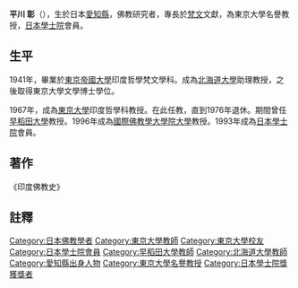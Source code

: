 {{unreferenced|time=2014-01-08T06:05:43+00:00}}
'''平川 彰'''（{{bd|1915年|1月21日|2002年|3月31日|Hirakawa Akira}}），生於日本[[愛知縣|愛知縣]]，佛教研究者，專長於[[梵文|梵文]]文獻，為東京大學名譽教授，[[日本學士院|日本學士院]]會員。
==生平==
1941年，畢業於[[東京帝國大學|東京帝國大學]]印度哲學梵文學科。成為[[北海道大學|北海道大學]]助理教授，之後取得東京大學文學博士學位。

1967年，成為[[東京大學|東京大學]]印度哲學科教授。在此任教，直到1976年退休。期間曾任[[早稻田大學|早稻田大學]]教授。1996年成為[[國際佛教學大學院大學|國際佛教學大學院大學]]教授。1993年成為[[日本學士院|日本學士院]]會員。

==著作==
《印度佛教史》

==註釋==
{{reflist}}

{{DEFAULTSORT:Hirakawa Akira}}
[[Category:日本佛教學者|Category:日本佛教學者]]
[[Category:東京大學教師|Category:東京大學教師]]
[[Category:東京大學校友|Category:東京大學校友]]
[[Category:日本學士院會員|Category:日本學士院會員]]
[[Category:早稻田大學教師|Category:早稻田大學教師]]
[[Category:北海道大學教師|Category:北海道大學教師]]
[[Category:愛知縣出身人物|Category:愛知縣出身人物]]
[[Category:東京大學名譽教授|Category:東京大學名譽教授]]
[[Category:日本學士院獎獲獎者|Category:日本學士院獎獲獎者]]